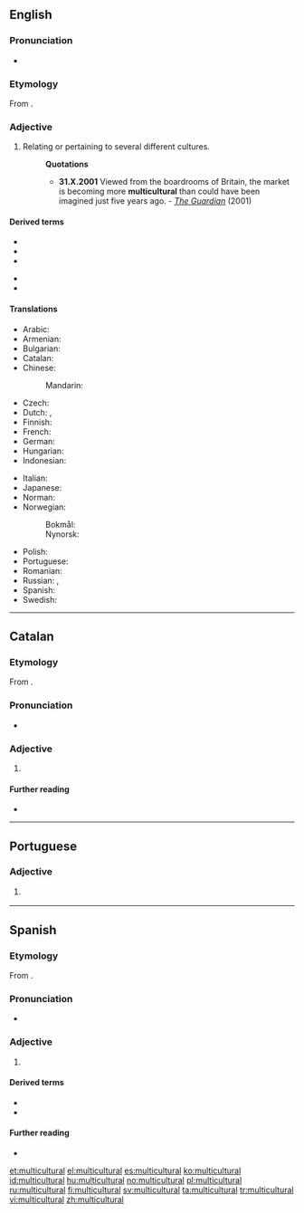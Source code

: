 ==English==

===Pronunciation===
* {{IPA|/ˌmʌltiˈkʌltʃəɹəl/|lang=en}}

===Etymology===
From {{prefix|multi|cultural|lang=en}}.

===Adjective===
{{en-adj}}

# Relating or pertaining to several different cultures.
#: '''Quotations'''
#:* '''31.X.2001''' Viewed from the boardrooms of Britain, the market is becoming more '''multicultural''' than could have been imagined just five years ago. - ''[http://www.guardian.co.uk/racism/Story/0,2763,583454,00.html The Guardian]'' (2001)

====Derived terms====
{{der-top}}
* {{l|en|multicult}}
* {{l|en|multiculti}}
* {{l|en|multiculturalism}}
{{der-mid}}
* {{l|en|Multicultural London English}}
* {{l|en|multiculturally}}
{{der-bottom}}

====Translations====
{{trans-top|relating to several different cultures}}
* Arabic: {{t-needed|ar}}
* Armenian: {{t|hy|բազմամշակութային}}
* Bulgarian: {{t|bg|междукултурен|m}}
* Catalan: {{t|ca|multicultural}}
* Chinese:
*: Mandarin: {{t|cmn|[[多元文化]][[的]]|tr=duōyuán wénhuà de|sc=Hani}}
* Czech: {{t|cs|multikulturní}}
* Dutch: {{t+|nl|multicultureel}}, {{t+|nl|multiculturele}}
* Finnish: {{t+|fi|monikulttuurinen}}
* French: {{t+|fr|multiculturel}}
* German: {{t+|de|multikulturell}}
* Hungarian: {{t+|hu|multikulturális}}
* Indonesian: {{t|id|multikultural}}
{{trans-mid}}
* Italian: {{t|it|multiculturale}}
* Japanese: {{t-needed|ja}}
* Norman: {{t|nrf|multitchultuthel}}
* Norwegian:
*: Bokmål: {{t|nb|flerkulturell}}
*: Nynorsk: {{t|nn|fleirkulturell}}
* Polish: {{t+|pl|wielokulturowy|m}}
* Portuguese: {{t|pt|multicultural}}
* Romanian: {{t|ro|multicultural}}
* Russian: {{t+|ru|мультикульту́рный}}, {{t|ru|относя́щийся к ра́зным культу́рам}}
* Spanish: {{t+|es|multicultural}}
* Swedish: {{t|sv|mångkulturell}}
{{trans-bottom}}

----

==Catalan==

===Etymology===
From {{prefix|multi|cultural|lang=ca}}.

===Pronunciation===
* {{ca-IPA}}

===Adjective===
{{ca-adj|mf}}

# {{l|en|multicultural}}

====Further reading====
* {{R:IEC2}}

----

==Portuguese==

===Adjective===
{{pt-adj|multicultura|l}}

# {{l|en|multicultural}} {{gloss|encompassing several cultures}}

----

==Spanish==

===Etymology===
From {{prefix|multi|cultural|lang=es}}.

===Pronunciation===
* {{es-IPA}}

===Adjective===
{{es-adj|pl=multiculturales}}

# {{l|es|multicultural}}

====Derived terms====
* {{l|es|multiculturalidad}}
* {{l|es|multiculturalismo}}

====Further reading====
* {{R:DRAE 2001}}

[[et:multicultural]]
[[el:multicultural]]
[[es:multicultural]]
[[ko:multicultural]]
[[id:multicultural]]
[[hu:multicultural]]
[[no:multicultural]]
[[pl:multicultural]]
[[ru:multicultural]]
[[fi:multicultural]]
[[sv:multicultural]]
[[ta:multicultural]]
[[tr:multicultural]]
[[vi:multicultural]]
[[zh:multicultural]]